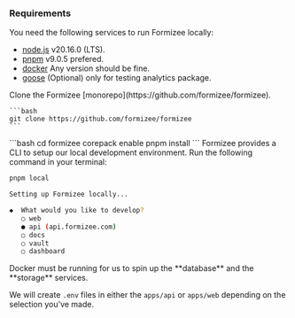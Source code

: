 ### Requirements

You need the following services to run Formizee locally:

- [node.js](https://nodejs.org)  v20.16.0 (LTS).
- [pnpm](https://pnpm.io/installation) v9.0.5 prefered.
- [docker](https://www.docker.com/products/docker-desktop) Any version should be fine.
- [goose](https://github.com/pressly/goose) (Optional) only for testing analytics package.

<Steps titleSize="h3">
  <Step title="Setup" >
    Clone the Formizee [monorepo](https://github.com/formizee/formizee).

    ```bash
    git clone https://github.com/formizee/formizee
    ```


  </Step>

  <Step title="Install the dependencies">
    ```bash
    cd formizee
    corepack enable
    pnpm install
    ```

  </Step>

  <Step title="Setup local development">
  Formizee provides a CLI to setup our local development environment. Run the following command in your terminal:

  ```bash
  pnpm local
  
  Setting up Formizee locally...

  ◆  What would you like to develop?
     ○ web 
     ● api (api.formizee.com)
     ○ docs 
     ○ vault 
     ○ dashboard 
  ```

  <Info>
  Docker must be running for us to spin up the **database** and the **storage** services.
  </Info>

  We will create `.env` files in either the `apps/api` or `apps/web` depending on the selection you've made.
  </Step>
</Steps>
